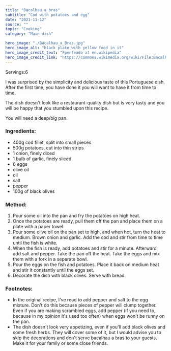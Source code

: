 ---
title: "Bacalhau a bras"
subtitle: "Cod with potatoes and egg" 
date: "2021-11-12"
source: ""
topic: "Cooking"
category: "Main dish"

hero_image: "./Bacalhau_a_Bras.jpg"
hero_image_alt: "black plate with yellow food in it"
hero_image_credit_text: "Fpenteado at en.wikipedia"
hero_image_credit_link: "https://commons.wikimedia.org/wiki/File:Bacalhau_a_Bras.jpg"
---
Servings:6

I was surprised by the simplicity and delicious taste of this Portuguese dish. After the first time, you have done it
you will want to have it from time to time.

The dish doesn't look like a restaurant-quality dish but is very tasty
and you will be happy that you stumbled upon this recipe.

You will need a deep/big pan.

### Ingredients:

- 400g cod fillet, split into small pieces
- 500g potatoes, cut into thin strips 
- 1 onion, finely diced
- 1 bulb of garlic, finely sliced                                                                                                       
- 6 eggs
- olive oil 
- oil
- salt
- pepper
- 100g of black olives

### Method:

1. Pour some oil into the pan and fry the potatoes on high heat.
2. Once the potatoes are ready, pull them off the pan and place them on a
plate with a paper towel.
3. Pour some olive oil on the pan set to high, and when hot, turn 
the heat to medium. Brown onion and garlic. Add the cod and stir from time to time until the fish is white.
4. When the fish is ready, add potatoes and stir for a minute. Afterward,
add salt and pepper. Take the pan off the heat. Take the eggs and mix them with a fork in a separate bowl.
5. Pour the eggs on the fish and potatoes. Place it back on medium heat and 
stir it constantly until the eggs set.
6. Decorate the dish with black olives. Serve with bread.

### Footnotes:
- In the original recipe, I've read to add pepper and salt to the egg mixture.
Don't do this because pieces of pepper will clump together. Even if you are making 
scrambled eggs, add pepper (if you need to, because in my opinion it's used too often) when eggs won't be 
runny on the pan.
- The dish doesn't look very appetizing, even if you'll add black olives and some fresh herbs. They 
will cover some of it, but I would advise you to skip the decorations and don't serve
bacalhau a bras to your guests. Make it for your family or some close friends.